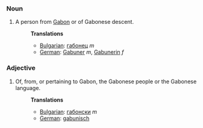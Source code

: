 ===Noun===
#A person from [[Gabon]] or of Gabonese descent.
#:'''Translations'''
#:*[[Bulgarian]]: [[габонец]] ''m''
#:*[[German]]: [[Gabuner]] ''m'', [[Gabunerin]] ''f''

===Adjective===
#Of, from, or pertaining to Gabon, the Gabonese people or the Gabonese language.
#:'''Translations'''
#:*[[Bulgarian]]: [[габонски]] ''m''
#:*[[German]]: [[gabunisch]]